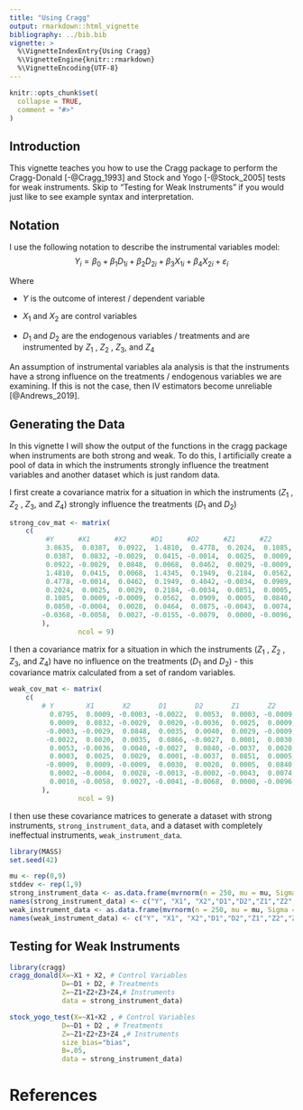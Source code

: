 ```yaml
---
title: "Using Cragg"
output: rmarkdown::html_vignette
bibliography: ../bib.bib
vignette: >
  %\VignetteIndexEntry{Using Cragg}
  %\VignetteEngine{knitr::rmarkdown}
  %\VignetteEncoding{UTF-8}
---
```


```r
knitr::opts_chunk$set(
  collapse = TRUE,
  comment = "#>"
)
```
## Introduction
This vignette teaches you how to use the Cragg package to perform the Cragg-Donald [-@Cragg_1993] and Stock and Yogo [-@Stock_2005] tests for weak instruments.
Skip to "Testing for Weak Instruments" if you would just like to see example syntax and interpretation.

## Notation

I use the following notation to describe the instrumental variables model:
$$ Y_i = \beta_0 + \beta_1D_{1i} + \beta_2D_{2i} + \beta_3X_{1i} +\beta_4X_{2i} + \varepsilon_i $$

Where

* $Y$ is the outcome of interest / dependent variable

* $X_1$ and $X_2$ are control variables

* $D_1$ and $D_2$ are the endogenous variables / treatments and are instrumented by $Z_1$ , $Z_2$ , $Z_3$, and $Z_4$

An assumption of instrumental variables ala analysis is that the instruments have a strong influence on the treatments / endogenous variables we are examining. If this is not the case, then IV estimators become unreliable [@Andrews_2019].


## Generating the Data
In this vignette I will show the output of the functions in the cragg package when instruments are both strong and weak. To do this, I artificially create a pool of data in which the instruments strongly influence the treatment variables and another dataset which is just random data.

I first create a covariance matrix for a situation in which the instruments ($Z_1$ , $Z_2$ , $Z_3$, and $Z_4$) strongly influence the treatments ($D_1$ and $D_2$)
```r
strong_cov_mat <- matrix(
	c(
		 #Y      #X1      #X2      #D1      #D2      #Z1      #Z2      #Z3      #Z4
		 3.8635,  0.0387,  0.0922,  1.4810,  0.4778,  0.2024,  0.1085,  0.0850, -0.0368,	#Y
		 0.0387,  0.0832, -0.0029,  0.0415, -0.0014,  0.0025,  0.0009, -0.0004, -0.0058,	#X1
		 0.0922, -0.0029,  0.0848,  0.0068,  0.0462,  0.0029, -0.0009,  0.0028,  0.0027,	#X2
		 1.4810,  0.0415,  0.0068,  1.4345,  0.1949,  0.2184,  0.0562,  0.0464, -0.0155,	#D1
		 0.4778, -0.0014,  0.0462,  0.1949,  0.4042, -0.0034,  0.0909,  0.0875, -0.0079,	#D2
		 0.2024,  0.0025,  0.0029,  0.2184, -0.0034,  0.0851,  0.0005, -0.0043,  0.0000,	#Z1
		 0.1085,  0.0009, -0.0009,  0.0562,  0.0909,  0.0005,  0.0840,  0.0074, -0.0096,	#Z2
		 0.0850, -0.0004,  0.0028,  0.0464,  0.0875, -0.0043,  0.0074,  0.0831, -0.0005,	#Z3
		-0.0368, -0.0058,  0.0027, -0.0155, -0.0079,  0.0000, -0.0096, -0.0005,  0.0827		#Z4
		),
                 ncol = 9)
```

I then a covariance matrix for a situation in which the instruments ($Z_1$ , $Z_2$ , $Z_3$, and $Z_4$) have no influence on the treatments ($D_1$ and $D_2$) - this covariance matrix calculated from a set of random variables.
```r
weak_cov_mat <- matrix(
	c(
		# Y        X1       X2       D1       D2       Z1       Z2       Z3       Z4
		  0.0795,  0.0009, -0.0003, -0.0022,  0.0053,  0.0003, -0.0009,  0.0002,  0.0010,	#Y
		  0.0009,  0.0832, -0.0029,  0.0020, -0.0036,  0.0025,  0.0009, -0.0004, -0.0058,	#X1
		 -0.0003, -0.0029,  0.0848,  0.0035,  0.0040,  0.0029, -0.0009,  0.0028,  0.0027,	#X2
		 -0.0022,  0.0020,  0.0035,  0.0866, -0.0027,  0.0001,  0.0030, -0.0013, -0.0041,	#D1
		  0.0053, -0.0036,  0.0040, -0.0027,  0.0840, -0.0037,  0.0020, -0.0002, -0.0068,	#D2
		  0.0003,  0.0025,  0.0029,  0.0001, -0.0037,  0.0851,  0.0005, -0.0043,  0.0000,	#Z1
		 -0.0009,  0.0009, -0.0009,  0.0030,  0.0020,  0.0005,  0.0840,  0.0074, -0.0096,	#Z2
		  0.0002, -0.0004,  0.0028, -0.0013, -0.0002, -0.0043,  0.0074,  0.0831, -0.0005,	#Z3
		  0.0010, -0.0058,  0.0027, -0.0041, -0.0068,  0.0000, -0.0096, -0.0005,  0.0827	#Z4
		),
                 ncol = 9)

```

I then use these covariance matrices to generate a dataset with strong instruments, `strong_instrument_data`, and a dataset with completely ineffectual instruments, `weak_instrument_data`.

```r
library(MASS)
set.seed(42)

mu <- rep(0,9)
stddev <- rep(1,9)
strong_instrument_data <- as.data.frame(mvrnorm(n = 250, mu = mu, Sigma = strong_cov_mat, empirical = FALSE))
names(strong_instrument_data) <- c("Y", "X1", "X2","D1","D2","Z1","Z2","Z3","Z4")
weak_instrument_data <- as.data.frame(mvrnorm(n = 250, mu = mu, Sigma = weak_cov_mat, empirical = FALSE))
names(weak_instrument_data) <- c("Y", "X1", "X2","D1","D2","Z1","Z2","Z3","Z4")

```

## Testing for Weak Instruments
```r
library(cragg)
cragg_donald(X=~X1 + X2, # Control Variables
			 D=~D1 + D2, # Treatments
			 Z=~Z1+Z2+Z3+Z4,# Instruments
			 data = strong_instrument_data)
```

```r
stock_yogo_test(X=~X1+X2 , # Control Variables
			 D=~D1 + D2 , # Treatments
			 Z=~Z1+Z2+Z3+Z4 ,# Instruments
			 size_bias="bias",
			 B=.05,
			 data = strong_instrument_data)
```

# References


